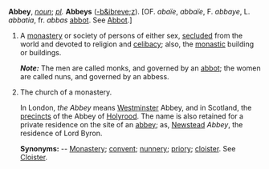'''Abbey''', ''[[noun (part of speech)|noun]]''; ''[[pl (source)|pl]].'' '''Abbeys''' ([[-b&ibreve;z]]). [OF. ''aba&iuml;e'', ''abba&iuml;e'', F. ''abbaye'', L. ''abbatia'', fr. ''abbas'' [[abbot]]. See [[Abbot]].]

<ol>
<li>A [[monastery]] or society of persons of either sex, [[secluded]] from the world and devoted to religion and [[celibacy]]; also, the [[monastic]] building or buildings.

'''''Note:''''' The men are called monks, and governed by an [[abbot]]; the women are called nuns, and governed by an abbess.

<li> The church of a monastery.

In London, ''the Abbey'' means [[Westminster]] Abbey, and in Scotland, the [[precincts]] of the Abbey of [[Holyrood]]. The name is also retained for a private residence on the site of an [[abbey]]; as, [[Newstead]] ''Abbey'', the residence of Lord Byron.

'''Synonyms:''' -- [[Monastery]]; [[convent]]; [[nunnery]]; [[priory]]; [[cloister]]. See [[Cloister]].


</ol>